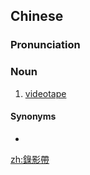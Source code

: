 ==Chinese==
{{zh-forms|s=录影带|type=21}}

===Pronunciation===
{{zh-pron
|m=lùyǐngdài
|cat=n
}}

===Noun===
{{zh-noun}}

# [[videotape]] {{zh-mw|盤}}

====Synonyms====
* {{zh-l|錄像帶}}

[[zh:錄影帶]]